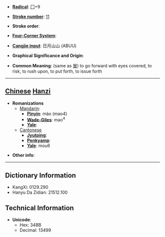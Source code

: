 * '''[[Wiktionary:Chinese radical index| Radical]]''': [[Wiktionary:Chinese radical index 冂|冂]]+9

* '''[[Wiktionary:Chinese total strokes index|Stroke number]]''': [[Wiktionary:Chinese total strokes index 11|11]]

* '''Stroke order''': 

* '''[[Wiktionary:Chinese four corner index|Four-Corner System]]''': 

* '''[[Wiktionary:Chinese Cangjie index|Cangjie input]]''': 日月山山 (ABUU)

* '''Graphical Significance and Origin''': 

* '''Common Meaning''': (same as [[冒]]) to go forward with eyes covered, to risk, to rush upon, to put forth, to issue forth

----

== [[Chinese]] [[Hanzi]] ==

* '''Romanizations'''
** [[Mandarin]]:
*** '''[[Pinyin]]''': mào (mao4)
*** '''[[Wade-Giles]]''': mao<sup>4</sup>
*** '''[[Yale]]''': 
**[[Cantonese]]
***'''[[Jyutping]]''':
***'''[[Penkyamp]]''': 
***'''[[Yale]]''': mou6

* '''Other info''': 

----

== Dictionary Information ==

* KangXi: 0129.290
* Hanyu Da Zidian: 21512.100

== Technical Information ==

* '''Unicode''':
** Hex: 34BB
** Decimal: 13499